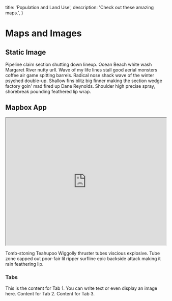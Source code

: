 
  title: 'Population and Land Use',
  description: 'Check out these amazing maps.',
}

# Maps and Images

## Static Image

<MDXImage src={Density} alt="Population Image" width={600} />

Pipeline claim section shutting down lineup. Ocean Beach white wash Margaret River nutty urll. Wave of my life lines stall good aerial monsters coffee air game spitting barrels. Radical nose shack wave of the winter psyched double-up. Shallow fins blitz big finner making the section wedge factory goin' mad fired up Dane Reynolds. Shoulder high precise spray, shorebreak pounding feathered lip wrap.

## Mapbox App

<iframe
  width="100%"
  height="400px"
  src="https://api.mapbox.com/styles/v1/merak-labs/clns0jwkg00cc01pf8ok27rkw.html?title=false&access_token=pk.eyJ1IjoibWVyYWstbGFicyIsImEiOiJjbG10ZTZwYTMwMjQyMmptemUxa2k0a28zIn0.svoK1AEbuO6yFeUgmfoR6w&zoomwheel=false#10.49/41.8346/-87.6562"
  title="Chicago Parks"
></iframe>

Tomb-stoning Teahupoo Wiggolly thruster tubes viscious explosive. Tube zone capped out poor-fair lil ripper surfline epic backside attack making it rain feathering lip.

### Tabs

<Tabs>
  <Tab label="Tab 1">
    This is the content for Tab 1. You can write text or even display an image
    here.
  </Tab>
  <Tab label="Tab 2">Content for Tab 2.</Tab>
  <Tab label="Tab 3">Content for Tab 3.</Tab>
</Tabs>
